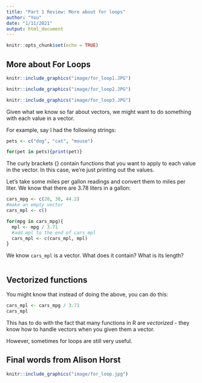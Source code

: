 ```yaml
---
title: "Part 1 Review: More about for loops"
author: "You"
date: "1/11/2021"
output: html_document
---
```


```r
knitr::opts_chunk$set(echo = TRUE)
```

## More about For Loops


```r
knitr::include_graphics("image/for_loop1.JPG")
```

```r
knitr::include_graphics("image/for_loop2.JPG")
```

```r
knitr::include_graphics("image/for_loop3.JPG")
```

Given what we know so far about vectors, we might want to do something with each value in a vector.

For example, say I had the following strings:

```r

pets <- c("dog", "cat", "mouse")

for(pet in pets){print(pet)}
```

The curly brackets {} contain functions that you want to apply to each value in the vector. In this case, we're just printing out the values.


Let's take some miles per gallon readings and convert them to miles per liter. We know that there are 3.78 liters in a gallon:

```r
cars_mpg <- c(20, 30, 44.2)
#make an empty vector
cars_mpl <- c()

for(mpg in cars_mpg){
  mpl <- mpg / 3.71
  #add mpl to the end of cars_mpl
  cars_mpl <- c(cars_mpl, mpl)
}
```

We know `cars_mpl` is a vector. What does it contain? What is its length?

```r



```

## Vectorized functions

You might know that instead of doing the above, you can do this:

```r
cars_mpl <- cars_mpg / 3.71
cars_mpl
```

This has to do with the fact that many functions in R are *vectorized* - they know how to handle vectors when you given them a vector.

However, sometimes for loops are still very useful.

## Final words from Alison Horst

```r
knitr::include_graphics("image/for_loop.jpg")
```

